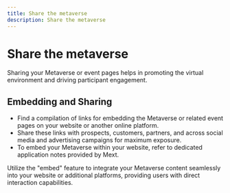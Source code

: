 ```yaml
---
title: Share the metaverse
description: Share the metaverse
---
```


# Share the metaverse

Sharing your Metaverse or event pages helps in promoting the virtual environment and driving participant engagement.

## Embedding and Sharing

- Find a compilation of links for embedding the Metaverse or related event pages on your website or another online platform.
- Share these links with prospects, customers, partners, and across social media and advertising campaigns for maximum exposure.
- To embed your Metaverse within your website, refer to dedicated application notes provided by Mext.

Utilize the "embed" feature to integrate your Metaverse content seamlessly into your website or additional platforms, providing users with direct interaction capabilities.
